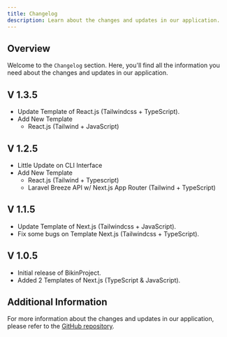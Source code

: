 ```yaml
---
title: Changelog
description: Learn about the changes and updates in our application.
---
```


## Overview

Welcome to the `Changelog` section. Here, you'll find all the information you need about the changes and updates in our application.

## V 1.3.5

- Update Template of React.js (Tailwindcss + TypeScript).
- Add New Template
  - React.js (Tailwind + JavaScript)

## V 1.2.5

- Little Update on CLI Interface
- Add New Template
  - React.js (Tailwind + Typescript)
  - Laravel Breeze API w/ Next.js App Router (Tailwind + TypeScript)

## V 1.1.5

- Update Template of Next.js (Tailwindcss + JavaScript).
- Fix some bugs on Template Next.js (Tailwindcss + TypeScript).

## V 1.0.5

- Initial release of BikinProject.
- Added 2 Templates of Next.js (TypeScript & JavaScript).

## Additional Information

For more information about the changes and updates in our application, please refer to the [GitHub repository](https://github.com/nufalkbrr/bikinproject).
